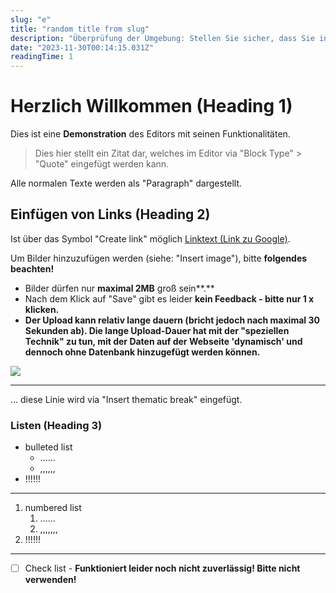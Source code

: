 ```yaml
---
slug: "e"
title: "random title from slug"
description: "Überprüfung der Umgebung: Stellen Sie sicher, dass Sie in der gleichen Umgebung bauen, in der das postbuild-Skript ausgeführt werden soll. Manchmal kann es vorkommen, dass Skripte in bestimmten Umgebungen (wie z.B. in einem CI/CD-Prozess) anders behandelt werden. Überprüfung der Umgebung: Stellen Sie sicher, dass Sie in der gleichen Umgebung bauen, in der das postbuild-Skript ausgeführt werden soll. Manchmal kann es vorkommen, dass Skripte in bestimmten Umgebungen (wie z.B. in einem CI/CD-Prozess) anders behandelt werden."
date: "2023-11-30T00:14:15.031Z"
readingTime: 1
---
```

# Herzlich Willkommen (Heading 1)

Dies ist eine **Demonstration** des Editors mit seinen Funktionalitäten.

> Dies hier stellt ein Zitat dar, welches im Editor via "Block Type" > "Quote" eingefügt werden kann.

Alle normalen Texte werden als "Paragraph" dargestellt.

## Einfügen von Links (Heading 2)

Ist über das Symbol "Create link" möglich
[Linktext (Link zu Google)](https://google.de/).

Um Bilder hinzuzufügen werden (siehe: "Insert image"), bitte **folgendes beachten!**&#x20;

* Bilder dürfen nur **maximal 2MB** groß sein\*\*.\*\*
* Nach dem Klick auf "Save" gibt es leider **kein Feedback - bitte nur 1 x klicken.**
* **Der Upload kann relativ lange dauern (bricht jedoch nach maximal 30 Sekunden ab). Die lange Upload-Dauer hat mit der "speziellen Technik" zu tun, mit der Daten auf der Webseite 'dynamisch' und dennoch ohne Datenbank hinzugefügt werden können.**

![](https://raw.githubusercontent.com/J-Zet/cgps-content/main/images/editor-example.png)

***

... diese Linie wird via "Insert thematic break" eingefügt.

### Listen (Heading 3)

* bulleted list
  * ......
  * ,,,,,,
* !!!!!!

***

1. numbered list
   1. ......
   2. ,,,,,,,
2. !!!!!!

***

* [ ] Check list - **Funktioniert leider noch nicht zuverlässig! Bitte nicht verwenden!**
